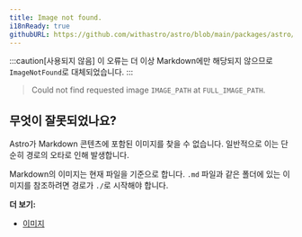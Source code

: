 ```yaml
---
title: Image not found.
i18nReady: true
githubURL: https://github.com/withastro/astro/blob/main/packages/astro/src/core/errors/errors-data.ts
---
```


:::caution[사용되지 않음]
이 오류는 더 이상 Markdown에만 해당되지 않으므로 `ImageNotFound`로 대체되었습니다.
:::

> Could not find requested image `IMAGE_PATH` at `FULL_IMAGE_PATH`.

## 무엇이 잘못되었나요?

Astro가 Markdown 콘텐츠에 포함된 이미지를 찾을 수 없습니다. 일반적으로 이는 단순히 경로의 오타로 인해 발생합니다.

Markdown의 이미지는 현재 파일을 기준으로 합니다. `.md` 파일과 같은 폴더에 있는 이미지를 참조하려면 경로가 `./`로 시작해야 합니다.

**더 보기:**

-  [이미지](/ko/guides/images/)
